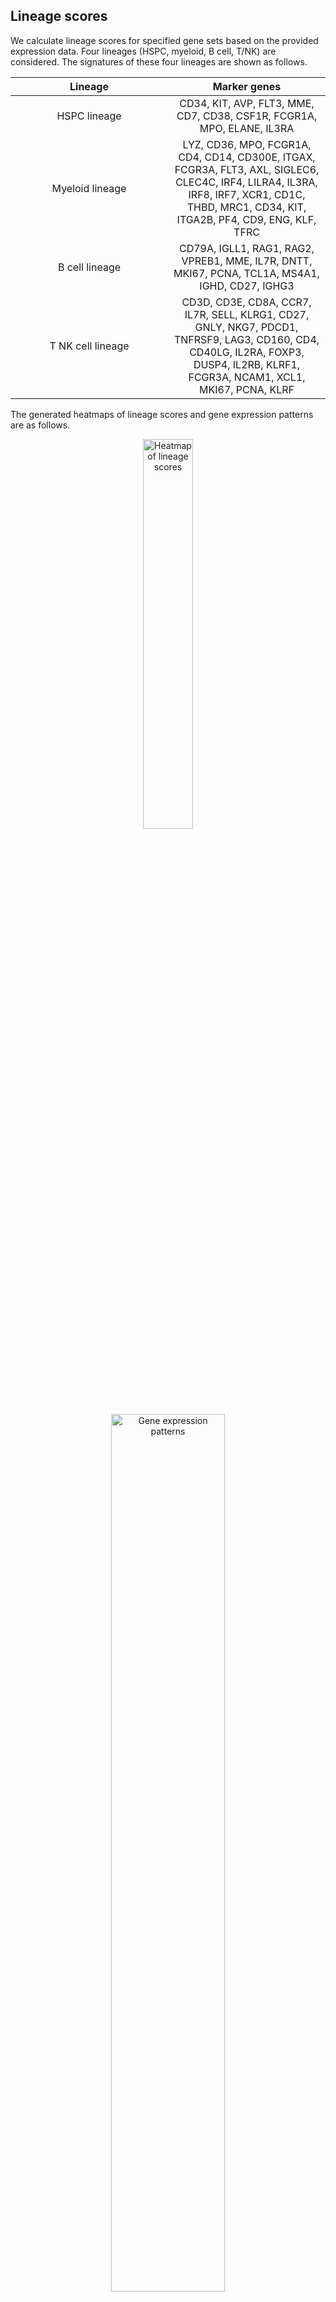 ## Lineage scores

We calculate lineage scores for specified gene sets based on the provided expression data. Four lineages (HSPC, myeloid, B cell, T/NK) are considered. The signatures of these four lineages are shown as follows.

| Lineage | Marker genes |
| :---: | :---: |
| HSPC lineage | CD34, KIT, AVP, FLT3, MME, CD7, CD38, CSF1R, FCGR1A, MPO, ELANE, IL3RA | 
| Myeloid lineage | LYZ, CD36, MPO, FCGR1A, CD4, CD14, CD300E, ITGAX, FCGR3A, FLT3, AXL, SIGLEC6, CLEC4C, IRF4, LILRA4, IL3RA, IRF8, IRF7, XCR1, CD1C, THBD, MRC1, CD34, KIT, ITGA2B, PF4, CD9, ENG, KLF, TFRC | 
| B cell lineage | CD79A, IGLL1, RAG1, RAG2, VPREB1, MME, IL7R, DNTT, MKI67, PCNA, TCL1A, MS4A1, IGHD, CD27, IGHG3 | 
| T NK cell lineage | CD3D, CD3E, CD8A, CCR7, IL7R, SELL, KLRG1, CD27, GNLY, NKG7, PDCD1, TNFRSF9, LAG3, CD160, CD4, CD40LG, IL2RA, FOXP3, DUSP4, IL2RB, KLRF1, FCGR3A, NCAM1, XCL1, MKI67, PCNA, KLRF |

The generated heatmaps of lineage scores and gene expression patterns are as follows.

<center>
    <img src="..\\Step10.Calculate_lineage_scores\\lineageGenesHeatmap.png" width="40%" alt="Heatmap of lineage scores"/>
</center>

<center>
    <img src="..\\Step10.Calculate_lineage_scores\\lineageScoresHeatmap.png" width="60%" alt="Gene expression patterns"/>
</center>

The corresponding results are stored in [lineage_signatures_scores.csv](../Step10.Calculate_lineage_scores/lineage_signatures_scores.csv)

